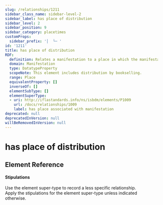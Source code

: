 ```yaml
---
slug: /relationships/1211
sidebar_class_name: sidebar-level-2
sidebar_label: has place of distribution
sidebar_level: 2
sidebar_position: 9
sidebar_category: placetimes
customProps:
  sidebar_prefix: '│  └─ '
id: '1211'
title: has place of distribution
RDF:
  definition: Relates a manifestation to a place in which the manifestation is distributed.
  domain: Manifestation
  type: DatatypeProperty
  scopeNote: This element includes distribution by bookselling.
  range: Place
  equivalentProperty: []
  inverseOf: []
  elementSubType: []
  elementSuperType:
  - uri: http://iflastandards.info/ns/isbdm/elements/P1009
    url: /docs/relationships/1009
    label: has place associated with manifestation
deprecated: null
deprecatedInVersion: null
willBeRemovedInVersion: null
---
```

# has place of distribution

## Element Reference
<ElementReference frontMatter={frontMatter} />

#### Stipulations

<div className="stip">
  Use the element super-type to record a less specific relationship.
</div>

<div className="stip">
  Apply the stipulations for the element super-type unless indicated otherwise.
</div>
